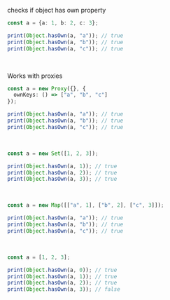 checks if object has own property

```ts
const a = {a: 1, b: 2, c: 3};

print(Object.hasOwn(a, "a")); // true
print(Object.hasOwn(a, "b")); // true
print(Object.hasOwn(a, "c")); // true
```

<br/>

Works with proxies

```ts
const a = new Proxy({}, {
  ownKeys: () => ["a", "b", "c"]
});

print(Object.hasOwn(a, "a")); // true
print(Object.hasOwn(a, "b")); // true
print(Object.hasOwn(a, "c")); // true
```

<br/>

```ts
const a = new Set([1, 2, 3]);

print(Object.hasOwn(a, 1)); // true
print(Object.hasOwn(a, 2)); // true
print(Object.hasOwn(a, 3)); // true
```

<br/>

```ts
const a = new Map([["a", 1], ["b", 2], ["c", 3]]);

print(Object.hasOwn(a, "a")); // true
print(Object.hasOwn(a, "b")); // true
print(Object.hasOwn(a, "c")); // true
```


<br/>

```ts
const a = [1, 2, 3];

print(Object.hasOwn(a, 0)); // true
print(Object.hasOwn(a, 1)); // true
print(Object.hasOwn(a, 2)); // true
print(Object.hasOwn(a, 3)); // false
```




